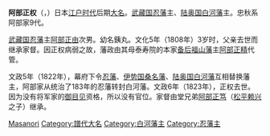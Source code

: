 {{Infobox officeholder 
| name= 阿部正允
| image= 
| caption=

| order1=[[白河藩|白河藩]]藩主
| term_start1=1823年
| term_end1=1823年
| predecessor1= [[松平定永|松平定永]]
| successor1= [[阿部正篤|阿部正篤]]

| order2={{link-ja|忍藩|忍藩}}藩主
| term_start2=1808年
| term_end2=1823年
| predecessor2= [[阿部正由|阿部正由]]
| successor2= {{link-ja|松平忠堯|松平忠堯}}

| birth_date={{birth date|1806|2|26}}<br>（[[文化_(年号)|文化]]3年1月9日）
| birth_place= 
| death_date={{death date and age|1823|11|8|1806|2|26}}<br>（[[文政|文政]]6年10月6日）
| death_place= 
| module  = {{日本武士|child=yes
|時代=[[江戶時代|江戶時代]]中後期
|改名=銕丸（幼名）→正權
|别名= 
|戒名=
|墓所=
|官位= 
|幕府職位= 
|藩= 
|氏族=[[阿部氏_(德川譜代)|阿部家]]
|父= [[阿部正由|阿部正由]]
|母= 泰寿院
|正室= 
|子= 
|女= 
|養子=正篤
 }}
}}
'''阿部正权'''（{{jpn|j=阿部 正権|kana=あべ まさのり|rm=Abe Masanori}}，{{bd|1806年|2月26日|1823年|11月8日|}}）日本[[江户时代|江户时代]]后期[[大名_(稱謂)|大名]]。[[武藏国|武藏国]][[忍藩|忍藩]]主、[[陆奥国|陆奥国]][[白河藩|白河藩]]主。忠秋系阿部家9代。

[[武藏国|武藏国]][[忍藩|忍藩]]主[[阿部正由|阿部正由]]次男。幼名銕丸。文化5年（1808年）3岁时，父亲去世而继承家督。因正权病弱之故，藩政由其母泰寿院的本家[[备后福山藩|备后福山藩]]主[[阿部正精|阿部正精]]代管。

文政5年（1822年），幕府下令[[忍藩|忍藩]]、[[伊势国|伊势国]][[桑名藩|桑名藩]]、[[陆奥国|陆奥国]][[白河藩|白河藩]]互相替换藩主，阿部家从统治了183年的忍藩转封白河藩。文政6年（1823年），正权去世。因为没有将军家的[[御目见|御目见]]资格，所以没有官位。家督由堂兄弟[[阿部正笃|阿部正笃]]（[[松平赖兴|松平赖兴]]之子）继承。

{{忍藩主|阿部氏|9代|1808年 - 1823年}}
{{白河藩主|阿部氏|初代|1823年}}

{{DEFAULTSORT:Abe Masanori}}
[[Category:阿部氏|Masanori]]
[[Category:譜代大名|Category:譜代大名]]
[[Category:白河藩主|Category:白河藩主]]
[[Category:忍藩主|Category:忍藩主]]